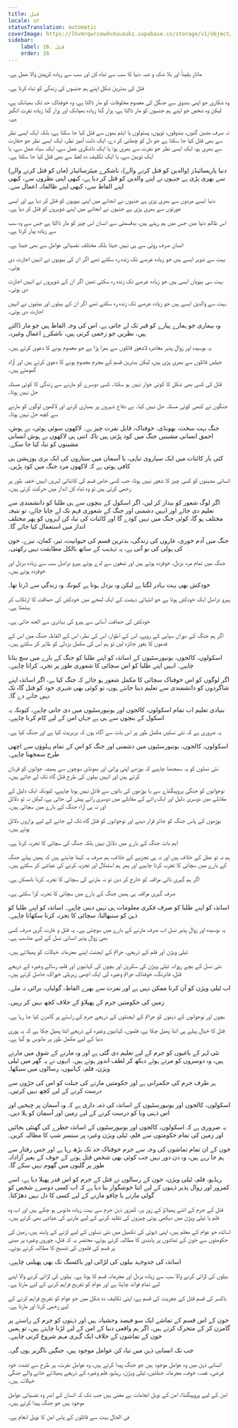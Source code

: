 ```yaml
---
title: قتل
locale: ur
statusTranslation: automatic
coverImage: https://lhvmrqwrcowdvduuaukz.supabase.co/storage/v1/object/public/strapi-uploads/small_cover-educacion-fundamental.webp-2d51a7828a2b1309555be27f7e2a61a0.webp
sidebar:
    label: 16. قتل
    order: 16
---
```

ماتار یقیناً اور بلا شک و شبہ دنیا کا سب سے تباہ کن اور سب سے زیادہ کرپشن والا عمل ہے۔

قتل کی بدترین شکل اپنے ہم جنسوں کی زندگی کو تباہ کرنا ہے۔

وہ شکاری جو اپنی بندوق سے جنگل کی معصوم مخلوقات کو مار ڈالتا ہے، وہ خوفناک حد تک بھیانک ہے، لیکن وہ شخص جو اپنے ہم جنسوں کو مار ڈالتا ہے، ہزار گنا زیادہ بھیانک اور ہزار گنا زیادہ نفرت انگیز ہے۔

نہ صرف مشین گنوں، بندوقوں، توپوں، پستولوں یا ایٹم بموں سے قتل کیا جا سکتا ہے، بلکہ ایک ایسی نظر سے بھی قتل کیا جا سکتا ہے جو دل کو چھلنی کر دے، ایک ذلت آمیز نظر، ایک ایسی نظر جو حقارت سے بھری ہو، ایک ایسی نظر جو نفرت سے بھری ہو؛ یا ایک ناشکری عمل سے، ایک سیاہ عمل سے، یا ایک توہین سے، یا ایک تکلیف دہ لفظ سے بھی قتل کیا جا سکتا ہے۔

دنیا پاریسائیڈز (والدین کو قتل کرنے والے)، ناشکرے میٹرسائیڈز (ماں کو قتل کرنے والے) سے بھری پڑی ہے جنہوں نے اپنے والدین کو قتل کر دیا ہے، کبھی اپنی نظروں سے، کبھی اپنے الفاظ سے، کبھی اپنے ظالمانہ اعمال سے۔

دنیا ایسے مردوں سے بھری پڑی ہے جنہوں نے انجانے میں اپنی بیویوں کو قتل کر دیا ہے اور ایسی عورتوں سے بھری پڑی ہے جنہوں نے انجانے میں اپنے شوہروں کو قتل کر دیا ہے۔

اس ظالم دنیا میں جس میں ہم رہتے ہیں، بدقسمتی سے انسان اس چیز کو مار ڈالتا ہے جس سے وہ سب سے زیادہ پیار کرتا ہے۔

انسان صرف روٹی سے ہی نہیں جیتا بلکہ مختلف نفسیاتی عوامل سے بھی جیتا ہے۔

بہت سے شوہر ایسے ہیں جو زیادہ عرصے تک زندہ رہ سکتے تھے اگر ان کی بیویوں نے انہیں اجازت دی ہوتی۔

بہت سی بیویاں ایسی ہیں جو زیادہ عرصے تک زندہ رہ سکتی تھیں اگر ان کے شوہروں نے انہیں اجازت دی ہوتی۔

بہت سے والدین ایسے ہیں جو زیادہ عرصے تک زندہ رہ سکتے تھے اگر ان کے بیٹوں اور بیٹیوں نے انہیں اجازت دی ہوتی۔

وہ بیماری جو ہمارے پیارے کو قبر تک لے جاتی ہے، اس کی وجہ الفاظ ہیں جو مار ڈالتے ہیں، نظریں جو زخمی کرتی ہیں، ناشکرے اعمال وغیرہ۔

یہ بوسیدہ اور زوال پذیر معاشرہ لاشعور قاتلوں سے بھرا پڑا ہے جو معصوم ہونے کا دعویٰ کرتے ہیں۔

جیلیں قاتلوں سے بھری پڑی ہیں، لیکن بدترین قسم کے مجرم معصوم ہونے کا دعویٰ کرتے ہیں اور آزاد گھومتے ہیں۔

قتل کی کسی بھی شکل کا کوئی جواز نہیں ہو سکتا۔ کسی دوسرے کو مارنے سے زندگی کا کوئی مسئلہ حل نہیں ہوتا۔

جنگوں نے کبھی کوئی مسئلہ حل نہیں کیا۔ بے دفاع شہروں پر بمباری کرنے اور لاکھوں لوگوں کو مارنے سے کچھ حل نہیں ہوتا۔

جنگ بہت سخت، بھونڈی، خوفناک، قابل نفرت چیز ہے۔ لاکھوں سوئی ہوئی، بے ہوش، احمق انسانی مشینیں جنگ میں کود پڑتی ہیں تاکہ اتنی ہی لاکھوں بے ہوش انسانی مشینوں کو تباہ کیا جا سکے۔

کئی بار کائنات میں ایک سیاروی تباہی، یا آسمان میں ستاروں کی ایک بری پوزیشن ہی کافی ہوتی ہے کہ لاکھوں مرد جنگ میں کود پڑیں۔

انسانی مشینوں کو کسی چیز کا شعور نہیں ہوتا، جب کسی خاص قسم کی کائناتی لہریں انہیں خفیہ طور پر زخمی کرتی ہیں تو وہ تباہ کن انداز میں حرکت کرتی ہیں۔

اگر لوگ شعور کو بیدار کر لیں، اگر اسکول کے بنچوں سے ہی طلبا کو دانشمندی سے تعلیم دی جائے اور انہیں دشمنی اور جنگ کے شعوری فہم تک لے جایا جائے، تو نتیجہ مختلف ہو گا، کوئی جنگ میں نہیں کودے گا اور کائنات کی تباہ کن لہروں کو پھر مختلف انداز میں استعمال کیا جائے گا۔

جنگ میں آدم خوری، غاروں کی زندگی، بدترین قسم کی حیوانیت، تیر، کمان، نیزے، خون کی ہولی کی بو آتی ہے، یہ تہذیب کے ساتھ بالکل مطابقت نہیں رکھتی۔

جنگ میں تمام مرد بزدل، خوفزدہ ہوتے ہیں اور تمغوں سے لدے ہوئے ہیرو دراصل سب سے زیادہ بزدل اور خوفزدہ ہوتے ہیں۔

خودکش بھی بہت بہادر لگتا ہے لیکن وہ بزدل ہوتا ہے کیونکہ وہ زندگی سے ڈرتا تھا۔

ہیرو دراصل ایک خودکش ہوتا ہے جو انتہائی دہشت کے ایک لمحے میں خودکش کی حماقت کا ارتکاب کر بیٹھتا ہے۔

خودکش کی حماقت آسانی سے ہیرو کی بہادری سے الجھ جاتی ہے۔

اگر ہم جنگ کے دوران سپاہی کے رویے، اس کے اطوار، اس کی نظر، اس کے الفاظ، جنگ میں اس کے قدموں کا بغور جائزہ لیں تو ہم اس کی مکمل بزدلی کو ظاہر کر سکتے ہیں۔

اسکولوں، کالجوں، یونیورسٹیوں کے اساتذہ کو اپنے طلبا کو جنگ کے بارے میں سچ بتانا چاہیے۔ انہیں اپنے طلبا کو اس سچائی کا شعوری طور پر تجربہ کرانا چاہیے۔

اگر لوگوں کو اس خوفناک سچائی کا مکمل شعور ہو جائے کہ جنگ کیا ہے، اگر اساتذہ اپنے شاگردوں کو دانشمندی سے تعلیم دینا جانتے ہوں، تو کوئی بھی شہری خود کو قتل گاہ تک نہیں جانے دے گا۔

بنیادی تعلیم اب تمام اسکولوں، کالجوں اور یونیورسٹیوں میں دی جانی چاہیے، کیونکہ یہ اسکول کے بنچوں سے ہی ہے جہاں امن کے لیے کام کرنا چاہیے۔

یہ ضروری ہے کہ نئی نسلیں مکمل طور پر اس بات سے آگاہ ہوں کہ بربریت کیا ہے اور جنگ کیا ہے۔

اسکولوں، کالجوں، یونیورسٹیوں میں دشمنی اور جنگ کو اس کے تمام پہلوؤں سے اچھی طرح سمجھنا چاہیے۔

نئی نسلوں کو یہ سمجھنا چاہیے کہ بوڑھے اپنی پرانی اور بھونڈی سوچوں سے ہمیشہ جوانوں کو قربان کرتے ہیں اور انہیں بیلوں کی طرح قتل گاہ تک لے جاتے ہیں۔

نوجوانوں کو جنگی پروپیگنڈے سے یا بوڑھوں کی باتوں سے قائل نہیں ہونا چاہیے، کیونکہ ایک دلیل کے مقابلے میں دوسری دلیل اور ایک رائے کے مقابلے میں دوسری رائے پیش کی جاتی ہے، لیکن نہ تو دلائل اور نہ ہی آراء جنگ کے بارے میں سچائی ہیں۔

بوڑھوں کے پاس جنگ کو جائز قرار دینے اور نوجوانوں کو قتل گاہ تک لے جانے کے لیے ہزاروں دلائل ہوتے ہیں۔

اہم بات جنگ کے بارے میں دلائل نہیں بلکہ جنگ کی سچائی کا تجربہ کرنا ہے۔

ہم نہ تو عقل کے خلاف ہیں اور نہ ہی تجزیے کے خلاف، ہم صرف یہ کہنا چاہتے ہیں کہ ہمیں پہلے جنگ کے بارے میں سچائی کا تجربہ کرنا چاہیے اور پھر ہم استدلال اور تجزیہ کرنے کی عیاشی کر سکتے ہیں۔

اگر ہم گہری ذاتی مراقبہ کو خارج کر دیں تو نہ مارنے کی سچائی کا تجربہ کرنا ناممکن ہے۔

صرف گہری مراقبہ ہی ہمیں جنگ کے بارے میں سچائی کا تجربہ کرا سکتی ہے۔

اساتذہ کو اپنے طلبا کو صرف فکری معلومات ہی نہیں دینی چاہیے۔ اساتذہ کو اپنے طلبا کو ذہن کو سنبھالنا، سچائی کا تجربہ کرنا سکھانا چاہیے۔

یہ بوسیدہ اور زوال پذیر نسل اب صرف مارنے کے بارے میں سوچتی ہے۔ یہ قتل و غارت گری صرف کسی بھی زوال پذیر انسانی نسل کے لیے مناسب ہے۔

ٹیلی ویژن اور فلم کے ذریعے، جرائم کے ایجنٹ اپنے مجرمانہ خیالات کو پھیلاتے ہیں۔

نئی نسل کے بچے روزانہ ٹیلی ویژن کی سکرین اور بچوں کی کہانیوں اور فلم، رسالے وغیرہ کے ذریعے قتل، فائرنگ، خوفناک جرائم وغیرہ کی ایک اچھی زہریلی خوراک حاصل کرتے ہیں۔

اب ٹیلی ویژن کو آن کرنا ممکن نہیں ہے اور نفرت سے بھرے الفاظ، گولیاں، برائی نہ ملے۔

زمین کی حکومتیں جرم کے پھیلاؤ کے خلاف کچھ نہیں کر رہیں۔

بچوں اور نوجوانوں کے ذہنوں کو جرائم کے ایجنٹوں کے ذریعے جرم کے راستے پر گامزن کیا جا رہا ہے۔

قتل کا خیال پہلے ہی اتنا پھیل چکا ہے، فلموں، کہانیوں وغیرہ کے ذریعے اتنا پھیل چکا ہے کہ یہ پوری دنیا کے لیے مکمل طور پر مانوس ہو گیا ہے۔

نئی لہر کے باغیوں کو جرم کے لیے تعلیم دی گئی ہے اور وہ مارنے کے شوق میں مارتے ہیں، وہ دوسروں کو مرتے ہوئے دیکھ کر لطف اندوز ہوتے ہیں۔ انہوں نے یہ گھر میں ٹیلی ویژن، فلم، کہانیوں، رسالوں میں سیکھا۔

ہر طرف جرم کی حکمرانی ہے اور حکومتیں مارنے کی جبلت کو اس کی جڑوں سے درست کرنے کے لیے کچھ نہیں کرتیں۔

اسکولوں، کالجوں اور یونیورسٹیوں کے اساتذہ کی ذمہ داری ہے کہ وہ آسمان پر چیخیں اور اس ذہنی وبا کو درست کرنے کے لیے زمین اور آسمان کو ہلا دیں۔

یہ ضروری ہے کہ اسکولوں، کالجوں اور یونیورسٹیوں کے اساتذہ خطرے کی گھنٹی بجائیں اور زمین کی تمام حکومتوں سے فلم، ٹیلی ویژن وغیرہ پر سنسر شپ کا مطالبہ کریں۔

خون کے ان تمام تماشوں کی وجہ سے جرم خوفناک حد تک بڑھ رہا ہے اور جس رفتار سے ہم جا رہے ہیں، وہ دن دور نہیں جب کوئی بھی شخص قتل ہونے کے خوف کے بغیر آزادانہ طور پر گلیوں میں گھوم نہیں سکے گا۔

ریڈیو، فلم، ٹیلی ویژن، خون کے رسالوں نے قتل کے جرم کو اس قدر پھیلا دیا ہے، اسے کمزور اور زوال پذیر ذہنوں کے لیے اتنا خوشگوار بنا دیا ہے کہ اب کسی دوسرے شخص کو گولی مارنے یا چاقو مارنے کے لیے کسی کا دل نہیں دھڑکتا۔

قتل کے جرم کے اتنے پھیلاؤ کے زور پر، کمزور ذہن جرم سے بہت زیادہ مانوس ہو چکے ہیں اور اب وہ فلم یا ٹیلی ویژن میں دیکھی ہوئی چیزوں کی تقلید کرنے کے لیے مارنے کی عیاشی بھی کرتے ہیں۔

اساتذہ جو عوام کے معلم ہیں، اپنی ڈیوٹی کی تکمیل میں نئی نسلوں کے لیے لڑنے کے پابند ہیں، زمین کی حکومتوں سے خون کے تماشوں پر پابندی کا مطالبہ کرتے ہوئے، مختصر یہ کہ قتل، چوروں وغیرہ پر مبنی ہر قسم کی فلموں کی تنسیخ کا مطالبہ کرتے ہوئے۔

اساتذہ کی جدوجہد بیلوں کی لڑائی اور باکسنگ تک بھی پھیلنی چاہیے۔

بیلوں کی لڑائی کرنے والا سب سے زیادہ بزدل اور مجرمانہ قسم کا ہوتا ہے۔ بیلوں کی لڑائی کرنے والا اپنے لیے تمام فوائد چاہتا ہے اور عوام کو تفریح فراہم کرنے کے لیے مارتا ہے۔

باکسر کی قسم قتل کے عفریت کی قسم ہے، اپنی تکلیف دہ شکل میں جو عوام کو تفریح فراہم کرنے کے لیے زخمی کرتا اور مارتا ہے۔

خون کے اس قسم کے تماشے ایک سو فیصد وحشیانہ ہیں اور ذہنوں کو جرم کے راستے پر گامزن کر کے متحرک کرتے ہیں۔ اگر ہم واقعی دنیا کے امن کے لیے لڑنا چاہتے ہیں، تو ہمیں خون کے تماشوں کے خلاف ایک گہری مہم شروع کرنی چاہیے۔

جب تک انسانی ذہن میں تباہ کن عوامل موجود ہیں، جنگیں ناگزیر ہوں گی۔

انسانی ذہن میں وہ عوامل موجود ہیں جو جنگ پیدا کرتے ہیں، وہ عوامل نفرت، ہر طرح سے تشدد، خود غرضی، غصہ، خوف، مجرمانہ جبلتیں، ٹیلی ویژن، ریڈیو، فلم وغیرہ کے ذریعے پھیلائے جانے والے جنگی خیالات ہیں۔

امن کے لیے پروپیگنڈا، امن کے نوبل انعامات بے معنی ہیں جب تک کہ انسان کے اندر وہ نفسیاتی عوامل موجود ہیں جو جنگ پیدا کرتے ہیں۔

فی الحال بہت سے قاتلوں کے پاس امن کا نوبل انعام ہے۔

